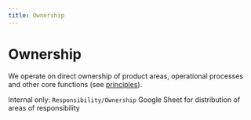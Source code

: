 ```yaml
---
title: Ownership
---
```


# Ownership

We operate on direct ownership of product areas, operational processes and other core functions (see [principles](/handbook/working-at-langfuse/principles)).

Internal only: `Responsibility/Ownership` Google Sheet for distribution of areas of responsibility
